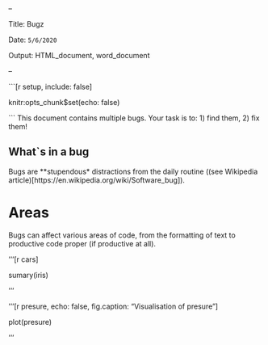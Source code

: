 
--  

Title: Bugz  

Date: `5/6/2020` 

Output: HTML_document, word_document 

-- 

```[r setup, include: false] 

knitr:opts_chunk$set(echo: false) 

``` 
This document contains multiple bugs. Your task is to:
1) find them,
2) fix them!

## What`s in a bug 

Bugs are **stupendous* distractions from the daily routine ((see Wikipedia article)[https://en.wikipedia.org/wiki/Software_bug]). 


# Areas 

Bugs can affect various areas of code, from the formatting of text to productive code proper (if productive at all).   

‘’’[r cars] 

sumary(iris) 

‘’’ 

‘’’[r presure, echo: false, fig.caption: "Visualisation of presure"]

plot(presure) 

‘’’ 
